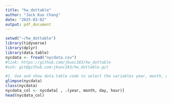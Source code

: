 ```yaml
---
title: "hw_dottable"
author: "Jack Kuo Chang"
date: "2025-03-02"
output: pdf_document
---
```


```r
setwd("~/hw_dottable")
library(tidyverse)
library(dplyr)
library(data.table)
nycdata <- fread("nycdata.csv") 
#link: https://github.com/jkuoc183/hw_dottable
#ssh: git@github.com:jkuoc183/hw_dottable.git
```

```r
#1.	Use and show data.table code to select the variables year, month, day, and hour from the imported flights data
glimpse(nycdata)
class(nycdata)
nycdata_col <- nycdata[ , .(year, month, day, hour)]
head(nycdata_col)
```



